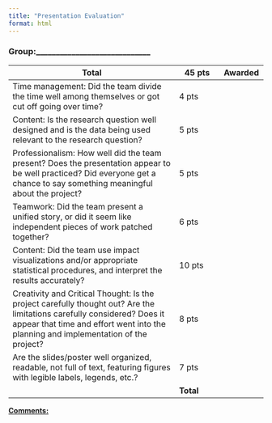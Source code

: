 ```yaml
---
title: "Presentation Evaluation"
format: html
---
```


### Group:\_\_\_\_\_\_\_\_\_\_\_\_\_\_\_\_\_\_\_\_\_\_\_\_\_\_\_\_\_

| Total                                                                                                                                                                                                          | 45 pts    | Awarded |
|-----------------------------------------------|-------------|-------------|
| Time management: Did the team divide the time well among themselves or got cut off going over time?                                                                                                            | 4 pts     |         |
| Content: Is the research question well designed and is the data being used relevant to the research question?                                                                                                  | 5 pts     |         |
| Professionalism: How well did the team present? Does the presentation appear to be well practiced? Did everyone get a chance to say something meaningful about the project?                                    | 5 pts     |         |
| Teamwork: Did the team present a unified story, or did it seem like independent pieces of work patched together?                                                                                               | 6 pts     |         |
| Content: Did the team use impact visualizations and/or appropriate statistical procedures, and interpret the results accurately?                                                                               | 10 pts    |         |
| Creativity and Critical Thought: Is the project carefully thought out? Are the limitations carefully considered? Does it appear that time and effort went into the planning and implementation of the project? | 8 pts     |         |
| Are the slides/poster well organized, readable, not full of text, featuring figures with legible labels, legends, etc.?                                                                                        | 7 pts     |         |
|                                                                                                                                                                                                                | **Total** |         |

[**Comments:**]{.underline}
